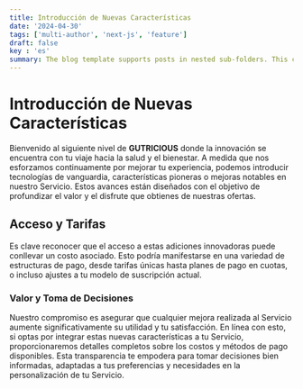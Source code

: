 ```yaml
---
title: Introducción de Nuevas Características
date: '2024-04-30'
tags: ['multi-author', 'next-js', 'feature']
draft: false
key : 'es'
summary: The blog template supports posts in nested sub-folders. This can be used to group posts of similar content e.g. a multi-part course.
---
```


# Introducción de Nuevas Características

Bienvenido al siguiente nivel de **GUTRICIOUS** donde la innovación se encuentra con tu viaje hacia la salud y el bienestar. A medida que nos esforzamos continuamente por mejorar tu experiencia, podemos introducir tecnologías de vanguardia, características pioneras o mejoras notables en nuestro Servicio. Estos avances están diseñados con el objetivo de profundizar el valor y el disfrute que obtienes de nuestras ofertas.

## Acceso y Tarifas

Es clave reconocer que el acceso a estas adiciones innovadoras puede conllevar un costo asociado. Esto podría manifestarse en una variedad de estructuras de pago, desde tarifas únicas hasta planes de pago en cuotas, o incluso ajustes a tu modelo de suscripción actual.

### **Valor y Toma de Decisiones**

Nuestro compromiso es asegurar que cualquier mejora realizada al Servicio aumente significativamente su utilidad y tu satisfacción. En línea con esto, si optas por integrar estas nuevas características a tu Servicio, proporcionaremos detalles completos sobre los costos y métodos de pago disponibles. Esta transparencia te empodera para tomar decisiones bien informadas, adaptadas a tus preferencias y necesidades en la personalización de tu Servicio.
